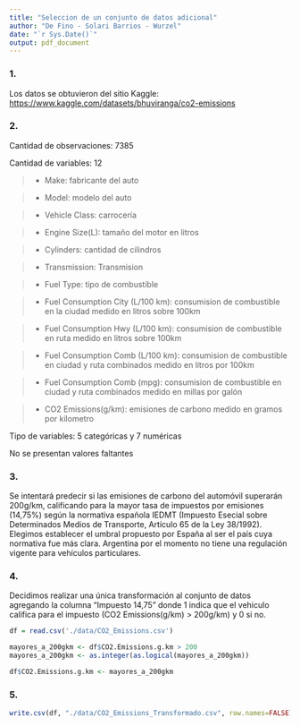 ```yaml
---
title: "Seleccion de un conjunto de datos adicional"
author: "De Fino - Solari Barrios - Wurzel"
date: "`r Sys.Date()`"
output: pdf_document
---
```


### 1.

Los datos se obtuvieron del sitio Kaggle: <https://www.kaggle.com/datasets/bhuviranga/co2-emissions>

### 2.

Cantidad de observaciones: 7385

Cantidad de variables: 12

> -   Make: fabricante del auto

> -   Model: modelo del auto

> -   Vehicle Class: carrocería

> -   Engine Size(L): tamaño del motor en litros

> -   Cylinders: cantidad de cilindros

> -   Transmission: Transmision

> -   Fuel Type: tipo de combustible

> -   Fuel Consumption City (L/100 km): consumision de combustible en la ciudad medido en litros sobre 100km

> -   Fuel Consumption Hwy (L/100 km): consumision de combustible en ruta medido en litros sobre 100km

> -   Fuel Consumption Comb (L/100 km): consumision de combustible en ciudad y ruta combinados medido en litros por 100km

> -   Fuel Consumption Comb (mpg): consumision de combustible en ciudad y ruta combinados medido en millas por galón

> -   CO2 Emissions(g/km): emisiones de carbono medido en gramos por kilometro

Tipo de variables: 5 categóricas y 7 numéricas

No se presentan valores faltantes

### 3.

Se intentará predecir si las emisiones de carbono del automóvil superarán 200g/km, calificando para la mayor tasa de impuestos por emisiones (14,75%) según la normativa española IEDMT (Impuesto Esecial sobre Determinados Medios de Transporte, Artículo 65 de la Ley 38/1992). Elegimos establecer el umbral propuesto por España al ser el país cuya normativa fue más clara. Argentina por el momento no tiene una regulación vigente para vehículos particulares.

### 4.

Decidimos realizar una única transformación al conjunto de datos agregando la columna "Impuesto 14,75" donde 1 indica que el vehiculo califica para el impuesto (CO2 Emissions(g/km) \> 200g/km) y 0 si no.

```r
df = read.csv('./data/CO2_Emissions.csv')

mayores_a_200gkm <- df$CO2.Emissions.g.km > 200
mayores_a_200gkm <- as.integer(as.logical(mayores_a_200gkm))

df$CO2.Emissions.g.km <- mayores_a_200gkm
```

### 5.

```r
write.csv(df, "./data/CO2_Emissions_Transformado.csv", row.names=FALSE)
```
